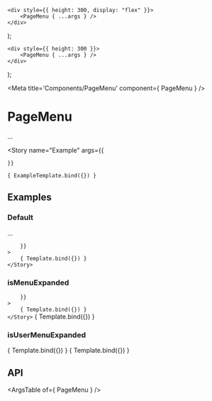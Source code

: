
	<div style={{ height: 300, display: "flex" }}>
		<PageMenu { ...args } />
	</div>
);

	<div style={{ height: 300 }}>
		<PageMenu { ...args } />
	</div>
);

<Meta title='Components/PageMenu' component={ PageMenu } />

# PageMenu

...

<Story
	name="Example"
	args={{
		
	}}
>
	{ ExampleTemplate.bind({}) }
</Story>

## Examples

### Default

...

<Canvas>
	<Story
		name="Default"
		args={{
			
		}}
	>
		{ Template.bind({}) }
	</Story>
</Canvas>

### isMenuExpanded

<Canvas>
	<Story
		name="Expanded Menu"
		args={{
			
		}}
	>
		{ Template.bind({}) }
	</Story>
</Canvas>

<Canvas>
	<Story
		name="Compressed Menu"
		args={{
			isMenuExpanded: false
		}}
	>
		{ Template.bind({}) }
	</Story>
</Canvas>

### isUserMenuExpanded

<Canvas>
	<Story
		name="Expanded User Menu"
		args={{
			isUserMenuExpanded: false
		}}
	>
		{ Template.bind({}) }
	</Story>
</Canvas>

<Canvas>
	<Story
		name="Compressed User Menu"
		args={{
			isUserMenuExpanded: true
		}}
	>
		{ Template.bind({}) }
	</Story>
</Canvas>

## API

<ArgsTable of={ PageMenu } />

